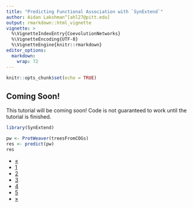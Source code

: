 ```yaml
---
title: "Predicting Functional Association with `SynExtend`"
author: Aidan Lakshman^[ahl27@pitt.edu]
output: rmarkdown::html_vignette
vignette: >
  %\VignetteIndexEntry{CoevolutionNetworks}
  %\VignetteEncoding{UTF-8}
  %\VignetteEngine{knitr::rmarkdown}
editor_options: 
  markdown: 
    wrap: 72
---
```


```r
knitr::opts_chunk$set(echo = TRUE)
```

## Coming Soon!
This tutorial will be coming soon! Code is not guaranteed to work until the 
tutorial is finished.

```r
library(SynExtend)

pw <- ProtWeaver(treesFromCOGs)
res <- predict(pw)
res
```


<div class="center">
  <ul class="pagination pagination-lg">
    <li class="page-item">
      <a class="page-link" href="#">&laquo;</a>
    </li>
    <li class="page-item">
      <a class="page-link" href="#">1</a>
    </li>
    <li class="page-item">
      <a class="page-link" href="#">2</a>
    </li>
    <li class="page-item">
      <a class="page-link" href="#">3</a>
    </li>
    <li class="page-item">
      <a class="page-link" href="#">4</a>
    </li>
    <li class="page-item active">
      <a class="page-link" href="#">5</a>
    </li>
    <li class="page-item disabled">
      <a class="page-link" href="#">&raquo;</a>
    </li>
  </ul>
</div>